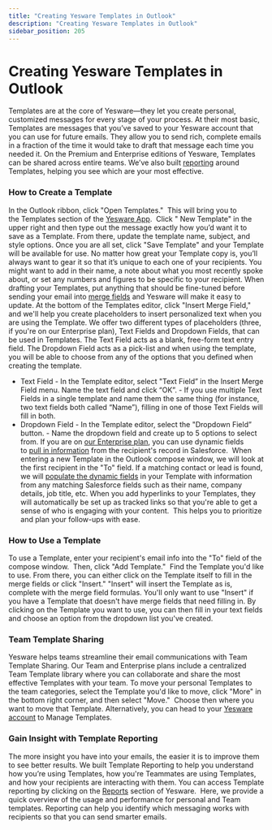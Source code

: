 ```yaml
---
title: "Creating Yesware Templates in Outlook"
description: "Creating Yesware Templates in Outlook"
sidebar_position: 205
---
```


# Creating Yesware Templates in Outlook

Templates are at the core of Yesware—they let you create personal, customized messages for every stage of your process. At their most basic, Templates are messages that you’ve saved to your Yesware account that you can use for future emails. They allow you to send rich, complete emails in a fraction of the time it would take to draft that message each time you needed it. On the Premium and Enterprise editions of Yesware, Templates can be shared across entire teams. We’ve also built [reporting](/docs/reporting/report-types/what-data-is-shown-on-the-templates) around Templates, helping you see which are your most effective.
### How to Create a Template
In the Outlook ribbon, click "Open Templates."  This will bring you to the Templates section of the [Yesware App](https://app.yesware.com/account).  Click " New Template" in the upper right and then type out the message exactly how you’d want it to save as a Template. From there, update the template name, subject, and style options. Once you are all set, click "Save Template" and your Template will be available for use.
No matter how great your Template copy is, you’ll always want to gear it so that it’s unique to each one of your recipients. You might want to add in their name, a note about what you most recently spoke about, or set any numbers and figures to be specific to your recipient. When drafting your Templates, put anything that should be fine-tuned before sending your email into [merge fields](https://support.yesware.com/hc/en-us/articles/15420615050775-How-do-I-use-Placeholders-Merge-Fields-in-Templates-) and Yesware will make it easy to update.
At the bottom of the Templates editor, click "Insert Merge Field," and we'll help you create placeholders to insert personalized text when you are using the Template.
We offer two different types of placeholders (three, if you're on our Enterprise plan), Text Fields and Dropdown Fields, that can be used in Templates. The Text Field acts as a blank, free-form text entry field. The Dropdown Field acts as a pick-list and when using the template, you will be able to choose from any of the options that you defined when creating the template.
- Text Field - In the Template editor, select "Text Field” in the Insert Merge Field menu. Name the text field and click “OK”. - If you use multiple Text Fields in a single template and name them the same thing (for instance, two text fields both called “Name”), filling in one of those Text Fields will fill in both.
- Dropdown Field - In the Template editor, select the "Dropdown Field” button. - Name the dropdown field and create up to 5 options to select from.
If you are on [our Enterprise plan](http://www.yesware.com/plans-and-pricing), you can use dynamic fields to [pull in information](https://support.yesware.com/hc/en-us/articles/15420552270103-What-Salesforce-information-populates-dynamic-Templates-) from the recipient's record in Salesforce.  When entering a new Template in the Outlook compose window, we will look at the first recipient in the "To" field. If a matching contact or lead is found, we will [populate the dynamic fields](https://support.yesware.com/hc/en-us/articles/15420528206487-How-do-dynamic-templates-work-with-Salesforce-) in your Template with information from any matching Salesforce fields such as their name, company details, job title, etc.
When you add hyperlinks to your Templates, they will automatically be set up as tracked links so that you're able to get a sense of who is engaging with your content.  This helps you to prioritize and plan your follow-ups with ease.
### How to Use a Template
To use a Template, enter your recipient's email info into the "To" field of the compose window.  Then, click "Add Template."  Find the Template you'd like to use. From there, you can either click on the Template itself to fill in the merge fields or click "Insert." "Insert" will insert the Template as is, complete with the merge field formulas. You'll only want to use "Insert" if you have a Template that doesn't have merge fields that need filling in. By clicking on the Template you want to use, you can then fill in your text fields and choose an option from the dropdown list you've created.
### Team Template Sharing
Yesware helps teams streamline their email communications with Team Template Sharing.
Our Team and Enterprise plans include a centralized Team Template library where you can collaborate and share the most effective Templates with your team. To move your personal Templates to the team categories, select the Template you'd like to move, click "More" in the bottom right corner, and then select "Move."  Choose then where you want to move that Template.
Alternatively, you can head to your [Yesware account](https://app.yesware.com/template_library/manage) to Manage Templates.
### Gain Insight with Template Reporting
The more insight you have into your emails, the easier it is to improve them to see better results.
We built Template Reporting to help you understand how you’re using Templates, how you're Teammates are using Templates, and how your recipients are interacting with them.
You can access Template reporting by clicking on the [Reports](https://app.yesware.com/reports/templates/#/templates/by_user) section of Yesware.  Here, we provide a quick overview of the usage and performance for personal and Team templates.
Reporting can help you identify which messaging works with recipients so that you can send smarter emails.
